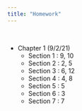 ```yaml
---
title: "Homework"
---
```


<br>

- Chapter 1 (9/2/21)
  - Section 1 : 9, 10
  - Section 2 : 2, 5 
  - Section 3 : 6, 12
  - Section 4 : 4, 8
  - Section 5 : 5
  - Section 6 : 3 
  - Section 7 : 7
